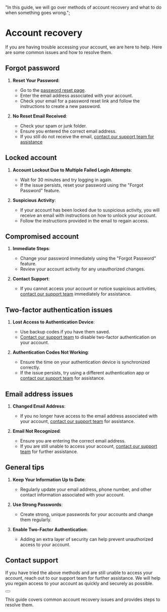 
  "In this guide, we will go over methods of account recovery and what to do when something goes wrong.";

# Account recovery

If you are having trouble accessing your account, we are here to help. Here are some common issues and how to resolve them.

## Forgot password

1. **Reset Your Password**:

   - Go to the [password reset page](https://framework.solarius.me/reset-password).
   - Enter the email address associated with your account.
   - Check your email for a password reset link and follow the instructions to create a new password.

2. **No Reset Email Received**:
   - Check your spam or junk folder.
   - Ensure you entered the correct email address.
   - If you still do not receive the email, [contact our support team for assistance](#contact-support)

## Locked account

1. **Account Lockout Due to Multiple Failed Login Attempts**:

   - Wait for 30 minutes and try logging in again.
   - If the issue persists, reset your password using the "Forgot Password" feature.

2. **Suspicious Activity**:
   - If your account has been locked due to suspicious activity, you will receive an email with instructions on how to unlock your account.
   - Follow the instructions provided in the email to regain access.

## Compromised account

1. **Immediate Steps**:

   - Change your password immediately using the "Forgot Password" feature.
   - Review your account activity for any unauthorized changes.

2. **Contact Support**:
   - If you cannot access your account or notice suspicious activities, [contact our support team](#contact-support) immediately for assistance.

## Two-factor authentication issues

1. **Lost Access to Authentication Device**:

   - Use backup codes if you have them saved.
   - [Contact our support team](#contact-support) to disable two-factor authentication on your account.

2. **Authentication Codes Not Working**:
   - Ensure the time on your authentication device is synchronized correctly.
   - If the issue persists, try using a different authentication app or [contact our support team](#contact-support) for assistance.

## Email address issues

1. **Changed Email Address**:

   - If you no longer have access to the email address associated with your account, [contact our support team](#contact-support) for assistance.

2. **Email Not Recognized**:
   - Ensure you are entering the correct email address.
   - If you are still unable to access your account, [contact our support team](#contact-support) for further assistance.

## General tips

1. **Keep Your Information Up to Date**:

   - Regularly update your email address, phone number, and other contact information associated with your account.

2. **Use Strong Passwords**:

   - Create strong, unique passwords for your accounts and change them regularly.

3. **Enable Two-Factor Authentication**:
   - Adding an extra layer of security can help prevent unauthorized access to your account.

## Contact support

If you have tried the above methods and are still unable to access your account, reach out to our support team for further assistance. We will help you regain access to your account as quickly and securely as possible.

<div className="not-prose">
  <Button href="/support" arrow="right" children="Contact Solarius support" />
</div>

This guide covers common account recovery issues and provides steps to resolve them.
